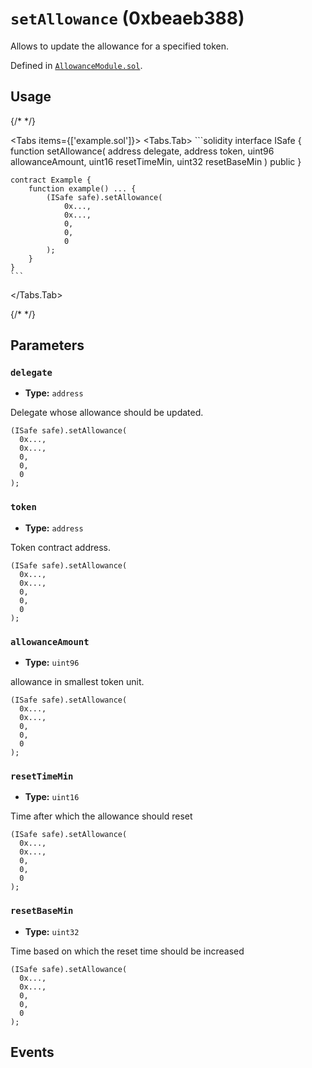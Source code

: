 



# `setAllowance` (0xbeaeb388)



Allows to update the allowance for a specified token. <OnlySafeTxCallout />




Defined in [`AllowanceModule.sol`](https://github.com/safe-global/safe-modules/tree/allowance/v0.1.1/modules/allowances/contracts/AllowanceModule.sol#L75).


## Usage

{/* <!-- vale off --> */}

<Tabs items={['example.sol']}>
  <Tabs.Tab>
    ```solidity
    interface ISafe {
        function setAllowance(
            address delegate,
            address token,
            uint96 allowanceAmount,
            uint16 resetTimeMin,
            uint32 resetBaseMin
        ) public
    }

    contract Example {
        function example() ... {
            (ISafe safe).setAllowance(
                0x...,
                0x...,
                0,
                0,
                0
            );
        }
    }
    ```
  </Tabs.Tab>
</Tabs>

{/* <!-- vale on --> */}



## Parameters

### `delegate`

  - **Type:** `address`

  Delegate whose allowance should be updated.

  ```solidity focus=2
  (ISafe safe).setAllowance(
    0x...,
    0x...,
    0,
    0,
    0
  );
  ```


### `token`

  - **Type:** `address`

  Token contract address.

  ```solidity focus=3
  (ISafe safe).setAllowance(
    0x...,
    0x...,
    0,
    0,
    0
  );
  ```


### `allowanceAmount`

  - **Type:** `uint96`

  allowance in smallest token unit.

  ```solidity focus=4
  (ISafe safe).setAllowance(
    0x...,
    0x...,
    0,
    0,
    0
  );
  ```


### `resetTimeMin`

  - **Type:** `uint16`

  Time after which the allowance should reset

  ```solidity focus=5
  (ISafe safe).setAllowance(
    0x...,
    0x...,
    0,
    0,
    0
  );
  ```


### `resetBaseMin`

  - **Type:** `uint32`

  Time based on which the reset time should be increased

  ```solidity focus=6
  (ISafe safe).setAllowance(
    0x...,
    0x...,
    0,
    0,
    0
  );
  ```




## Events

<SetAllowance />

